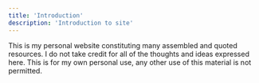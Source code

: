```yaml
---
title: 'Introduction'
description: 'Introduction to site'
---
```


This is my personal website constituting many assembled and quoted resources. I do not take credit for all of the thoughts and ideas expressed here. This is for my own personal use, any other use of this material is not permitted.
